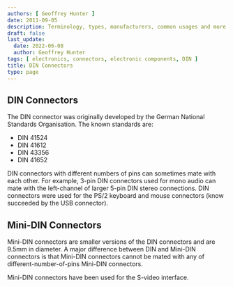 ```yaml
---
authors: [ Geoffrey Hunter ]
date: 2011-09-05
description: Terminology, types, manufacturers, common usages and more info on DIN connectors.
draft: false
last_update:
  date: 2022-06-08
  author: Geoffrey Hunter
tags: [ electronics, connectors, electronic components, DIN ]
title: DIN Connectors
type: page
---
```


## DIN Connectors

The DIN connector was originally developed by the German National Standards Organisation. The known standards are:

* DIN 41524
* DIN 41612
* DIN 43356
* DIN 41652

DIN connectors with different numbers of pins can sometimes mate with each other. For example, 3-pin DIN connectors used for mono audio can mate with the left-channel of larger 5-pin DIN stereo connections. DIN connectors were used for the PS/2 keyboard and mouse connectors (know succeeded by the USB connector).

## Mini-DIN Connectors

Mini-DIN connectors are smaller versions of the DIN connectors and are 9.5mm in diameter. A major difference between DIN and Mini-DIN connectors is that Mini-DIN connectors cannot be mated with any of different-number-of-pins Mini-DIN connectors.

Mini-DIN connectors have been used for the S-video interface.
